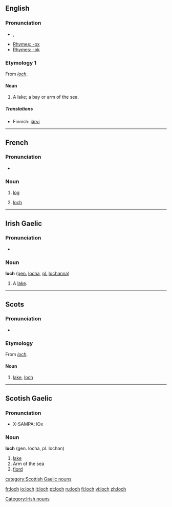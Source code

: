 {{see|Loch}}
==English==
{{wikipedia}}

===Pronunciation===
*{{IPA|/lɒx/, /lɒk/}}, {{SAMPA|/lQx/, /lQk/}}
*[[Rhymes:English:-ɒx|Rhymes: -ɒx]]
*[[Rhymes:English:-ɒk|Rhymes: -ɒk]]

===Etymology 1===
From {{Gd.}} ''[[#Scottish Gaelic|loch]]''.

====Noun====
{{en-noun}}

# {{context|Scotland}} A lake; a bay or arm of the sea.

=====Translations=====
{{trans-top|loch}}
*Finnish: [[järvi]]
{{trans-mid}}
{{trans-bottom}}

----

==French==

===Pronunciation===
*{{IPA|/lɔk/}}

===Noun===
{{fr-noun-reg|m}}

# {{nautical|lang=fr}} [[log]]
# [[#English|loch]]

----

==Irish Gaelic==

===Pronunciation===
*{{IPA|[lox]}}

===Noun===
'''loch''' {{m}} ([[genitive|gen.]] [[locha]], [[plural|pl.]] [[lochanna]])

#A [[lake]].

[[Category:Irish nouns]]

----

==Scots==

===Pronunciation===
*{{IPA|/lɔx/}}

===Etymology===
From {{Gd.|sco}} ''[[#Scottish Gaelic|loch]]''.

====Noun====
{{sco-noun}}

# [[lake]], [[#English|loch]]

----

==Scotish Gaelic==

===Pronunciation===
* X-SAMPA: lOx

===Noun===
'''loch''' {{f}} (gen. locha, pl. lochan)

# [[lake]]
# Arm of the sea
# [[fiord]]

[[category:Scottish Gaelic nouns]]

[[fr:loch]]
[[io:loch]]
[[it:loch]]
[[pt:loch]]
[[ru:loch]]
[[fi:loch]]
[[vi:loch]]
[[zh:loch]]